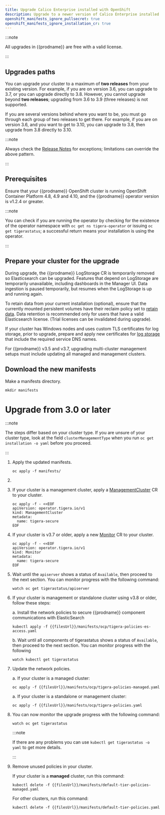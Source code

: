 ```yaml
---
title: Upgrade Calico Enterprise installed with OpenShift
description: Upgrade to a newer version of Calico Enterprise installed with OpenShift.
openshift_manifests_ignore_pullsecret: true
openshift_manifests_ignore_installation_cr: true
---
```



:::note

All upgrades in {{prodname}} are free with a valid license.

:::

## Upgrades paths

You can upgrade your cluster to a maximum of **two releases** from your existing version. For example, if you are on version 3.6, you can upgrade to 3.7, or you can upgrade directly to 3.8. However, you cannot upgrade beyond **two releases**; upgrading from 3.6 to 3.9 (three releases) is not supported.

If you are several versions behind where you want to be, you must go through each group of two releases to get there. For example, if you are on version 3.6, and you want to get to 3.10, you can upgrade to 3.8, then upgrade from 3.8 directly to 3.10.

:::note

Always check the [Release Notes](../../../release-notes/index.mdx) for exceptions; limitations can override the above pattern.

:::

## Prerequisites

Ensure that your {{prodname}} OpenShift cluster is running OpenShift Container Platform
4.8, 4.9 and 4.10, and the {{prodname}} operator version is v1.2.4 or greater.

:::note

You can check if you are running the operator by checking for the existence of the operator namespace
with `oc get ns tigera-operator` or issuing `oc get tigerastatus`; a successful return means your installation is
using the operator.

:::

## Prepare your cluster for the upgrade

During upgrade, the {{prodname}} LogStorage CR is temporarily removed so Elasticsearch can be upgraded. Features
that depend on LogStorage are temporarily unavailable, including dashboards in the Manager UI. Data ingestion is paused
temporarily, but resumes when the LogStorage is up and running again.

To retain data from your current installation (optional), ensure that the currently mounted persistent volumes
have their reclaim policy set to [retain data](https://kubernetes.io/docs/tasks/administer-cluster/change-pv-reclaim-policy/).
Data retention is recommended only for users that have a valid Elasticsearch license. (Trial licenses can be invalidated
during upgrade).

If your cluster has Windows nodes and uses custom TLS certificates for log storage, prior to upgrade, prepare and apply new certificates for [log storage](../../../maintenance/comms/log-storage-tls.mdx) that include the required service DNS names.

For {{prodname}} v3.5 and v3.7, upgrading multi-cluster management setups must include updating all managed and management clusters.

## Download the new manifests

Make a manifests directory.

```bash-plain-text
mkdir manifests
```

<OpenshiftManifests />

# Upgrade from 3.0 or later

:::note

The steps differ based on your cluster type. If you are unsure of your cluster type, look at the field `clusterManagementType` when you run `oc get installation -o yaml` before you proceed.

:::

1. Apply the updated manifests.

   ```bash-plain-text
   oc apply -f manifests/
   ```

1. <OpenShiftPrometheusOperator operation='upgrade' />

1. If your cluster is a management cluster, apply a [ManagementCluster](../../../reference/installation/api.mdx#operator.tigera.io/v1.ManagementCluster)
   CR to your cluster.

   ```bash-plain-text
   oc apply -f - <<EOF
   apiVersion: operator.tigera.io/v1
   kind: ManagementCluster
   metadata:
     name: tigera-secure
   EOF
   ```

1. If your cluster is v3.7 or older, apply a new [Monitor](../../../reference/installation/api.mdx#operator.tigera.io/v1.Monitor)
   CR to your cluster.

   ```bash-plain-text
   oc apply -f - <<EOF
   apiVersion: operator.tigera.io/v1
   kind: Monitor
   metadata:
     name: tigera-secure
   EOF
   ```

1. Wait until the `apiserver` shows a status of `Available`, then proceed to the next section. You can monitor progress with the following command:

   ```bash-plain-text
   watch oc get tigerastatus/apiserver
   ```

1. If your cluster is management or standalone cluster using v3.8 or older, follow these steps:

   a. Install the network policies to secure {{prodname}} component communications with ElasticSearch

   ```bash-plain-text
   kubectl apply -f {{filesUrl}}/manifests/ocp/tigera-policies-es-access.yaml
   ```

   b. Wait until all components of tigerastatus shows a status of `Available`, then proceed to the next section. You can monitor progress with the following

   ```bash-plain-text
   watch kubectl get tigerastatus
   ```

1. Update the network policies.

   a. If your cluster is a managed cluster:

   ```bash-plain-text
   oc apply -f {{filesUrl}}/manifests/ocp/tigera-policies-managed.yaml
   ```

   a. If your cluster is a standalone or management cluster:

   ```bash-plain-text
   oc apply -f {{filesUrl}}/manifests/ocp/tigera-policies.yaml
   ```

1. You can now monitor the upgrade progress with the following command:

   ```bash-plain-text
   watch oc get tigerastatus
   ```

   :::note

   If there are any problems you can use `kubectl get tigerastatus -o yaml` to get more details.

   :::

1. Remove unused policies in your cluster.

   If your cluster is a **managed** cluster, run this command:

   ```bash-plain-text
   kubectl delete -f {{filesUrl}}/manifests/default-tier-policies-managed.yaml
   ```

   For other clusters, run this command:

   ```bash-plain-text
   kubectl delete -f {{filesUrl}}/manifests/default-tier-policies.yaml
   ```
